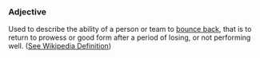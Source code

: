 ===Adjective===

Used to describe the ability of a person or team to [[bounce back]], that is to return to prowess or good form after a period of losing, or not performing well. ([[w:Bouncebackability|See Wikipedia Definition]])